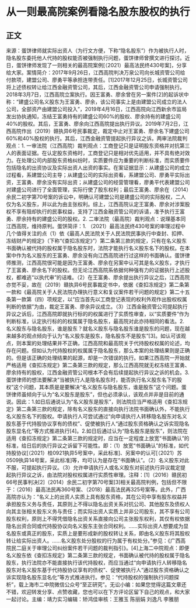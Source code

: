 # 从一则最高院案例看隐名股东股权的执行
## 正文
来源：蛋饼律师就实际出资人（为行文方便，下称“隐名股东”）作为被执行人时，隐名股东委托他人代持的股权能否被强制执行问题，蛋饼律师曾撰文进行探讨。近日，蛋饼律师发现了一则相关的最高院案例[（2021）最高法民终430号案]，分享给大家。案情简介：2017年9月26日，江西高院判决万泉公司向长城资管公司给付款项，建盟公司、廖勇平等承担连带责任。[1]2017年12月25日，长城资管公司将上述债权转让给江西金融资管公司，其后，江西金融资管公司申请强制执行。2018年3月7日，江西高院立案执行。因王富勇、廖余曾在另一案件[2]的起诉状中称：“建盛公司名义股东为王富勇、廖余，该公司事实上是由建盟公司成立的法人公司，全部资产由建盟公司投入”，2019年4月16日，江西高院向江西新余市监局发出协执通知，冻结王富勇持有的建盛公司60%的股权、廖余持有的建盛公司40%的股权。其后，王富勇、廖余向江西高院提出执行异议。2019年7月2日，江西高院作出（2019）赣执异6号民事裁定，裁定中止对王富勇、廖余名下建盛公司60%和40%股权的执行。其后，江西金融资管提起执行异议之诉。两审法院裁判观点：1. 一审法院（江西高院）裁判观点：工商登记只是证明股东资格并对抗第三人的表面证据。在认定股东资格时，工商登记只是相对优先适用，并不具有绝对效力。在处理公司内部股东资格纠纷时，实质要件应为重要的判断标准，而实质要件包括隐名的出资协议及实际出资人出资的事实。在案证据显示：从建盛公司的成立过程看，系建盟公司主导；从建盛公司的实际出资看，系建盟公司、廖勇平实际出资，王富勇、廖余没有实际出资；从建盛公司的经营管理看，廖勇平代表建盟公司对建盛公司进行了全面管理，实际行使了股东权利；最后王富勇、廖余在（2014）余民二初字第70号案的诉讼中，明确认可建盟公司是建盛公司的实际股权，二人仅为名义股东，并以此为由主张权利。综上，江西高院认定王富勇、廖余对涉案股权不享有阻却执行的民事权益，支持了江西金融资管公司的诉请，准予执行王富勇、廖余持有的建盛公司的股权。2. 二审法院（最高院）裁判观点：说理基本同江西高院，维持原判。蛋饼简评：1. （2021）最高法民终430号案的审理过程中几个值得关注的点（1）依《最高人民法院关于人民法院民事执行中查封、扣押、冻结财产的规定》（下称“《查扣冻规定》”）第二条第三款的规定，只有在名义股东书面确认被代持的股权属于隐名股东时，法院才能执行名义股东名下的股权。在本案中作为名义股东的王富勇、廖余没有向江西高院进行过这样的书面确认。蛋饼律师推测，江西高院很可能是因为王富勇、廖余在另案中认可其是名义股东，才执行了王富勇、廖余名下的股权。但无论江西高院系依据何种强有力的证据执行上述股权，都难逃“以执代审”的诘难。（2）在王富勇、廖余提出执行异议之后，江西高院亦觉不妥，故在（2019）赣执异6号民事裁定书中，依据《查扣冻规定》第二条第一款和《最高院关于人民法院办理执行意义和复议案件若干问题的规定》第二十五条第一款第（四）项规定，以“应当首先以工商登记表现的权利外观作出股权权属判断的依据”为由，裁定王富勇、廖余异议成立。（3）江西金融资管公司提起执行异议之诉后，江西高院即就执行标的的权属进行了实质性审查，以“实质要件”作为判断标准，认定执行标的的权属属于隐名股东，最高院对此亦持相同的看法。2. 名义股东与隐名股东，谁是股东？就名义股东与隐名股东谁是股东的问题，现在越来越多的观点倾向于认为“名义股东是股东，隐名股东不是股东”[3]。如认可该观点，则本案的处理结果并不正确，江西高院和最高院关于代持股权权属的论述，均存在问题。但如认为代持股权的权属属于隐名股东，那么本案的处理结果则是正确的。但是该正确的处理结果的起源，却是一次错误的执行。如果江西高院一开始就严格适用《查扣冻规定》第二条第三款的规定，那么江西高院就无权冻结王富勇、廖余持有的股权，江西金融资管公司根本不会有后续提起执行异议之诉的机会。3. 蛋饼律师的想法要解决“当被执行人是隐名股东时，能否执行名义股东名下的股权”这个问题，其本质是是要解决“名义股东与隐名股东，谁是股东”这个问题。蛋饼律师虽倾向于认为“名义股东是股东”，但也必须承认，该观点并非是目前的通说。因此：1.如日后通说认为“名义股东是股东”，则法院应当严格适用《查扣冻规定》第二条第三款的规定，除有名义股东的直接向执行法院书面确认外，不能执行名义股东名下的股权。申请执行人可尝试通过“向申请执行人转移隐名股东对名义股东基于代持股协议享有的债权”、促使被执行人“通过股东资格确认之诉实现隐名股东显名化”等方式推进执行[4]。2.如日后通过认为“隐名股东是股东”，则法院在适用《查扣冻规定》第二条第三款的规定时，应当在一定程度上放宽“书面确认”的标准，给日后的执行异议之诉留下可能性。即：（1）放宽“书面确认”的标准，如代持股协议[（2021）桂0921执异5号案中，采此标准]、另案中的认可[（2021）苏0509执异14号案，采此标准]等，均可认为是存在“书面确认”。（2）名义股东对此不服，可提起执行异议。（3）允许申请执行人或名义股东对前述执行异议裁定提起执行异议之诉，由法院对股权权属进行实质性审理。注释：[1]（2016）赣民初66号民事判决[2]（2014）余民二初字第70号案[3]相关最高院判例，包括但不限于：（2016）最高法民再360号案、（2018）最高法民再325号案等。此外，广西高院亦认为：“名义上的出资人实质上具有股东资格，其在公司中享有股东权益并承担股东义务与责任，其原则上不得以隐名出资关系对抗公司、其他股东及债权人向其主张相关股东义务与责任；而实际出资人实质上并非公司股东，其不享有公司股东权利，原则上不得凭借隐名出资关系直接向公司主张股东权利，其仅有权依据隐名出资合同或代持股协议向名义股东主张合同权利。……实际出资人想要成为显名股东或真正的股东，实质上是要形成新的股权转让关系，即由名义股东将其股权转让给实际出资人。……名义股东处分股权的行为属于有权处分。”参见：《广西高院民二庭关于审理公司纠纷案件若干问题的裁判指引》。[4]上海二中院观点：即便名义股东依《查扣冻规定》第二条第三款的规定，书面确认被代持的股权属于隐名股东，执行法院亦不能直接执行该代持股权，而应当通过“向申请执行人转移隐名股东对名义股东基于代持股协议享有的债权”、促使被执行人“通过股东资格确认之诉实现隐名股东显名化”等方式推进执行。参见：“代持股权的强制执行问题探析”，载上海市二中院微信公众号“至正研究”。无讼小编：如果您觉得这篇文章还不错，欢迎转发分享、点赞收藏，您也可以在下方评论区留下自己的观点，和大家一起讨论。主编：靖力实习编辑：矫鸿佳审核：王雅玉 陈丽娟 刘逸凡 李雅朋
